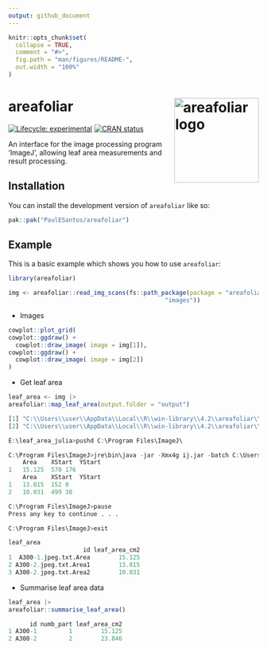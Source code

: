 ```yaml
---
output: github_document
---
```


<!-- README.md is generated from README.Rmd. Please edit that file -->

```r
knitr::opts_chunk$set(
  collapse = TRUE,
  comment = "#>",
  fig.path = "man/figures/README-",
  out.width = "100%"
)
```
# areafoliar <img src="inst/areafoliar.svg" align="right" alt="areafoliar logo" width="170" />

<!-- badges: start -->
[![Lifecycle: experimental](https://img.shields.io/badge/lifecycle-experimental-orange.svg)](https://lifecycle.r-lib.org/articles/stages.html#experimental)
[![CRAN status](https://www.r-pkg.org/badges/version/areafoliar)](https://CRAN.R-project.org/package=areafoliar)
<!-- badges: end -->

An interface for the image processing program 'ImageJ', allowing leaf area measurements and result processing.

## Installation

You can install the development version of `areafoliar` like so:

``` r
pak::pak("PaulESantos/areafoliar")
```

## Example

This is a basic example which shows you how to use `areafoliar`:

```r
library(areafoliar)
```

```r
img <- areafoliar::read_img_scans(fs::path_package(package = "areafoliar",
                                            "images"))

```

- Images

```r
cowplot::plot_grid(
cowplot::ggdraw() +
  cowplot::draw_image( image = img[1]),
cowplot::ggdraw() +
  cowplot::draw_image( image = img[2])
)

```

- Get leaf area

```r
leaf_area <- img |> 
areafoliar::map_leaf_area(output.folder = "output") 

[1] "C:\\Users\\user\\AppData\\Local\\R\\win-library\\4.2\\areafoliar\\images\\A300-1.jpeg"
[2] "C:\\Users\\user\\AppData\\Local\\R\\win-library\\4.2\\areafoliar\\images\\A300-2.jpeg"

E:\leaf_area_julia>pushd C:\Program Files\ImageJ\ 

C:\Program Files\ImageJ>jre\bin\java -jar -Xmx4g ij.jar -batch C:\Users\user\AppData\Local\Temp\Rtmp4ctn2k\macro3af8666d50b5.txt E:\leaf_area_julia\temp_folder/ 
 	Area	XStart	YStart
1	15.125	570	176
 	Area	XStart	YStart
1	13.815	152	0
2	10.031	499	38

C:\Program Files\ImageJ>pause
Press any key to continue . . . 

C:\Program Files\ImageJ>exit

leaf_area
                     id leaf_area_cm2
1  A300-1.jpeg.txt.Area        15.125
2 A300-2.jpeg.txt.Area1        13.815
3 A300-2.jpeg.txt.Area2        10.031

```


- Summarise leaf area data

```r
leaf_area |> 
areafoliar::summarise_leaf_area()

      id numb_part leaf_area_cm2
1 A300-1         1        15.125
2 A300-2         2        23.846

```


